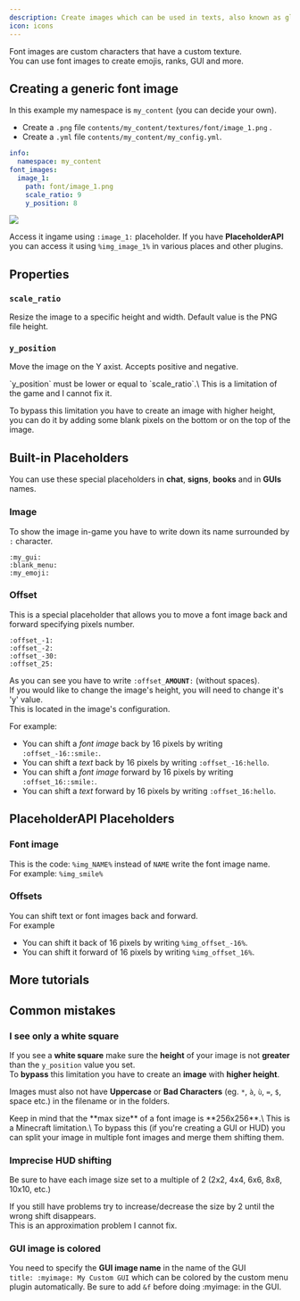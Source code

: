 ```yaml
---
description: Create images which can be used in texts, also known as glyphs and symbols
icon: icons
---
```


Font images are custom characters that have a custom texture.\
You can use font images to create emojis, ranks, GUI and more.

## Creating a generic font image

In this example my namespace is `my_content` (you can decide your own).

* Create a `.png` file `contents/my_content/textures/font/image_1.png` .
* Create a `.yml` file `contents/my_content/my_config.yml`.


```yaml contents/my_content/my_config.yml lines icon="yaml"
info:
  namespace: my_content
font_images:
  image_1:
    path: font/image_1.png
    scale_ratio: 9
    y_position: 8
```


<img src="/assets/images/image (7).png" />

Access it ingame using `:image_1:` placeholder. If you have **PlaceholderAPI** you can access it using `%img_image_1%` in various places and other plugins.

## Properties

### `scale_ratio`

Resize the image to a specific height and width. Default value is the PNG file height.

### `y_position`

Move the image on the Y axist. Accepts positive and negative.


<Warning>
`y_position` must be lower or equal to `scale_ratio`.\
This is a limitation of the game and I cannot fix it.

To bypass this limitation you have to create an image with higher height, you can do it by adding some blank pixels on the bottom or on the top of the image.
</Warning>


## Built-in Placeholders

You can use these special placeholders in **chat**, **signs**, **books** and in **GUIs** names.

### Image

To show the image in-game you have to write down its name surrounded by `:` character.

```
:my_gui:
:blank_menu:
:my_emoji:
```

### Offset

This is a special placeholder that allows you to move a font image back and forward specifying pixels number.

```
:offset_-1:
:offset_-2:
:offset_-30:
:offset_25:
```

As you can see you have to write `:offset_`**`AMOUNT`**`:` (without spaces).\
If you would like to change the image's height, you will need to change it's 'y' value.\
This is located in the image's configuration.

For example:

* You can shift a _font image_ back by 16 pixels by writing `:offset_-16::smile:`.
* You can shift a _text_ back by 16 pixels by writing `:offset_-16:hello`.
* You can shift a _font image_ forward by 16 pixels by writing `:offset_16::smile:`.
* You can shift a _text_ forward by 16 pixels by writing `:offset_16:hello`.

## PlaceholderAPI Placeholders

### Font image

This is the code: `%img_NAME%` instead of `NAME` write the font image name.\
For example: `%img_smile%`

### Offsets

You can shift text or font images back and forward.\
For example

* You can shift it back of 16 pixels by writing `%img_offset_-16%`.
* You can shift it forward of 16 pixels by writing `%img_offset_16%`.

## More tutorials


<Card title="Ranks Prefixes" icon="text" href="/ranks-prefixes"></Card>



<Card title="Emojis" icon="text" href="/emojis"></Card>


## Common mistakes

### I see only a white square

If you see a **white square** make sure the **height** of your image is not **greater** than the `y_position` value you set.\
To **bypass** this limitation you have to create an **image** with **higher height**.

Images must also not have **Uppercase** or **Bad Characters** (eg. `*`, `à`, `ù`, `=`, `$`, space etc.) in the filename or in the folders.


<Warning>
Keep in mind that the **max size** of a font image is **256x256**.\
This is a Minecraft limitation.\
To bypass this (if you're creating a GUI or HUD) you can split your image in multiple font images and merge them shifting them.
</Warning>


### Imprecise HUD shifting

Be sure to have each image size set to a multiple of 2 (2x2, 4x4, 6x6, 8x8, 10x10, etc.)

If you still have problems try to increase/decrease the size by 2 until the wrong shift disappears.\
This is an approximation problem I cannot fix.

### GUI image is colored

You need to specify the **GUI image name** in the name of the GUI\
`title: :myimage: My Custom GUI` which can be colored by the custom menu plugin automatically. Be sure to add `&f` before doing :myimage: in the GUI.
